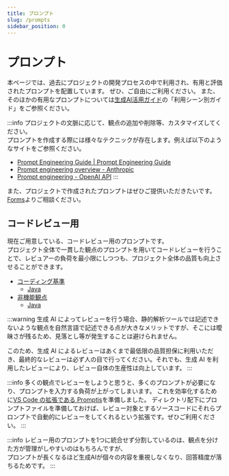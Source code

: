 ```yaml
---
title: プロンプト
slug: /prompts
sidebar_position: 0
---
```


# プロンプト

本ページでは、過去にプロジェクトの開発プロセスの中で利用され、有用と評価されたプロンプトを配置しています。
ぜひ、ご自由にご利用ください。
また、そのほかの有用なプロンプトについては[生成AI活用ガイド](https://gen-ai-docs.jp/)の「利用シーン別ガイド」をご参照ください。

:::info
プロジェクトの文脈に応じて、観点の追加や削除等、カスタマイズしてください。  
プロンプトを作成する際には様々なテクニックが存在します。例えば以下のようなサイトをご参照ください。

- [Prompt Engineering Guide | Prompt Engineering Guide](https://www.promptingguide.ai/jp)
- [Prompt engineering overview - Anthropic](https://docs.anthropic.com/en/docs/build-with-claude/prompt-engineering/overview)
- [Prompt engineering - OpenAI API](https://platform.openai.com/docs/guides/prompt-engineering)
  :::

また、プロジェクトで作成されたプロンプトはぜひご提供いただきたいです。[Forms](https://forms.office.com/r/TZCDzPHEZQ)よりご相談ください。

## コードレビュー用

現在ご用意している、コードレビュー用のプロンプトです。  
プロジェクト全体で一貫した観点のプロンプトを用いてコードレビューを行うことで、レビュアーの負荷を最小限にしつつも、プロジェクト全体の品質も向上させることができます。

- [コーディング基準](/prompts/code_standards/)
  - [Java](/prompts/code_standards/java)
- [非機能観点](/prompts/non_functional)
  - [Java](/prompts/non_functional/java)

:::warning
生成 AI によってレビューを行う場合、静的解析ツールでは記述できないような観点を自然言語で記述できる点が大きなメリットですが、そこには曖昧さが残るため、見落とし等が発生することは避けられません。

このため、生成 AI によるレビューはあくまで最低限の品質担保に利用いただき、最終的なレビューは必ず人の目で行ってください。それでも、生成 AI を利用したレビューにより、レビュー自体の生産性は向上しています。
:::

:::info
多くの観点でレビューをしようと思うと、多くのプロンプトが必要になり、プロンプトを入力する負荷が上がってしまいます。
これを効率化するために[VS Code の拡張である Promptis](https://github.com/Fintan-contents/promptis)を準備しました。
ディレクトリ配下にプロンプトファイルを準備しておけば、レビュー対象とするソースコードにそれらプロンプトで自動的にレビューをしてくれるという拡張です。ぜひご利用ください。
:::

:::info
レビュー用のプロンプトを1つに統合せず分割しているのは、観点を分けた方が管理がしやすいのはもちろんですが、  
プロンプトが長くなるほど生成AIが個々の内容を重視しなくなり、回答精度が落ちるためです。
:::

